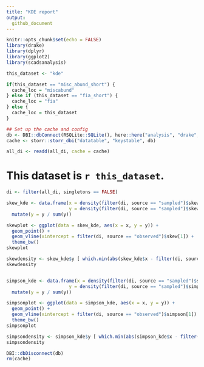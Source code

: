 ```yaml
---
title: "KDE report"
output: 
  github_document
---
```


```r
knitr::opts_chunk$set(echo = FALSE)
library(drake)
library(dplyr)
library(ggplot2)
library(scadsanalysis)

this_dataset <- "kde"

if(this_dataset == "misc_abund_short") {
  cache_loc = "miscabund"
} else if (this_dataset == "fia_short") {
  cache_loc = "fia" 
} else {
  cache_loc = this_dataset
}

## Set up the cache and config
db <- DBI::dbConnect(RSQLite::SQLite(), here::here("analysis", "drake", paste0("drake-cache-", cache_loc, ".sqlite")))
cache <- storr::storr_dbi("datatable", "keystable", db)

all_di <- readd(all_di, cache = cache)


```
# This dataset is `r this_dataset`.

```r
di <- filter(all_di, singletons == FALSE)

skew_kde <- data.frame(x = density(filter(di, source == "sampled")$skew)$x,
                       y = density(filter(di, source == "sampled")$skew)$y) %>%
  mutate(y = y / sum(y))

skewplot <- ggplot(data = skew_kde, aes(x = x, y = y)) +
  geom_point() +
  geom_vline(xintercept = filter(di, source == "observed")$skew[1]) +
  theme_bw()
skewplot

skewdensity <- skew_kde$y [ which.min(abs(skew_kde$x - filter(di, source == "observed")$skew[1]))]
skewdensity


simpson_kde <- data.frame(x = density(filter(di, source == "sampled")$simpson, from = 0, to = 1)$x,
                       y = density(filter(di, source == "sampled")$simpson, from = 0, to = 1)$y) %>%
  mutate(y = y / sum(y))

simpsonplot <- ggplot(data = simpson_kde, aes(x = x, y = y)) +
  geom_point() +
  geom_vline(xintercept = filter(di, source == "observed")$simpson[1]) +
  theme_bw()
simpsonplot

simpsondensity <- simpson_kde$y [ which.min(abs(simpson_kde$x - filter(di, source == "observed")$simpson[1]))]
simpsondensity
```


```r

DBI::dbDisconnect(db)
rm(cache)
```
